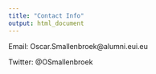 ```yaml
---
title: "Contact Info"
output: html_document
---
```


Email: Oscar.Smallenbroek@alumni.eui.eu <p>
Twitter: @OSmallenbroek